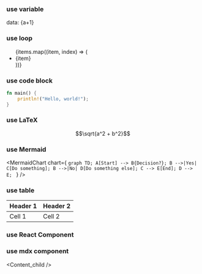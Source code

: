 

### use variable
data: {a+1}

### use loop
<ul>
    {items.map((item, index) => (
        <li key={index}>{item}</li>
    ))}
</ul>

### use code block
```rust title="main.rs"
fn main() {
    println!("Hello, world!");
}
```

### use LaTeX
$$\sqrt{a^2 + b^2}$$

### use Mermaid
<MermaidChart chart={
`graph TD;
    A[Start] --> B{Decision?};
    B -->|Yes| C[Do something];
    B -->|No| D[Do something else];
    C --> E[End];
    D --> E;
`
} />

### use table
| Header 1 | Header 2 |
| -------- | -------- |
| Cell 1   | Cell 2   |

### use React Component
<MyComponent />

### use mdx component
<Content_child />


